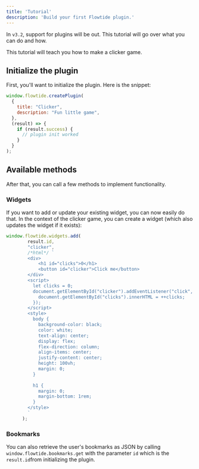 ```yaml
---
title: 'Tutorial'
description: 'Build your first Flowtide plugin.'
---
```


In `v3.2`, support for plugins will be out. This tutorial will go over what you can do and how.

This tutorial will teach you how to make a clicker game.

## Initialize the plugin

First, you'll want to initialize the plugin. Here is the snippet:

```javascript
window.flowtide.createPlugin(
  {
    title: "Clicker",
    description: "Fun little game",
  },
  (result) => {
    if (result.success) {
      // plugin init worked
    }
  }
);
```

## Available methods

After that, you can call a few methods to implement functionality.

### Widgets

If you want to add or update your existing widget, you can now easily do that. In the context of the clicker game, you can create a widget (which also updates the widget if it exists):

```javascript
window.flowtide.widgets.add(
        result.id,
        "clicker",
        /*html*/ `
        <div>
            <h1 id="clicks">0</h1>
            <button id="clicker">Click me</button>
        </div>
        <script>
          let clicks = 0;
          document.getElementById("clicker").addEventListener("click", () => {
            document.getElementById("clicks").innerHTML = ++clicks;
          });
        </script>
        <style>
          body {
            background-color: black;
            color: white;
            text-align: center;
            display: flex;
            flex-direction: column;
            align-items: center;
            justify-content: center;
            height: 100vh;
            margin: 0;
          }
          
          h1 {
            margin: 0;
            margin-bottom: 1rem;
          }
        </style>
        `
      );
```

### Bookmarks

You can also retrieve the user's bookmarks as JSON by calling `window.flowtide.bookmarks.get` with the parameter `id` which is the `result.id`from initializing the plugin.